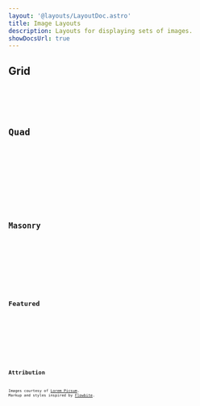```yaml
---
layout: '@layouts/LayoutDoc.astro'
title: Image Layouts
description: Layouts for displaying sets of images.
showDocsUrl: true
---
```




## Grid

<Preview client:load>
	<Fragment slot="preview">
		<ExampleGrid />
	</Fragment>
	<Fragment slot="code">
		<Code code={ExampleGridRaw} lang="astro" />
	</Fragment>
</Preview>

## Quad

<Preview client:load>
	<Fragment slot="preview">
		<ExampleQuad />
	</Fragment>
	<Fragment slot="code">
		<Code code={ExampleQuadRaw} lang="astro" />
	</Fragment>
</Preview>

## Masonry

<Preview client:load>
	<Fragment slot="preview">
		<ExampleMasonry />
	</Fragment>
	<Fragment slot="code">
		<Code code={ExampleMasonryRaw} lang="astro" />
	</Fragment>
</Preview>

## Featured

<Preview client:load>
	<Fragment slot="preview">
		<ExampleFeatured />
	</Fragment>
	<Fragment slot="code">
		<Code code={ExampleFeaturedRaw} lang="astro" />
	</Fragment>
</Preview>

## Attribution

Images courtesy of [Lorem Picsum](https://picsum.photos/). Markup and styles inspired by [Flowbite](https://flowbite.com/docs/components/gallery/#masonry-grid).
